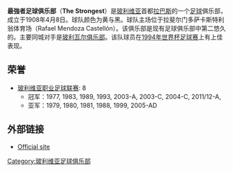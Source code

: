 {{Infobox football club
| clubname   = 強者
| image      = 
| fullname   = 最强者俱乐部
| nickname   = Tigre,<br /> El Derribador de Campeones,<br /> Gualdinegro,<br /> El Decano
| founded    = 1908年4月8日
| ground     = [[拉巴斯|拉巴斯]]，[[靴蘭度施利斯球場|靴蘭度施利斯球場]]
| capacity   = 14,000
| chairman   = [[Kurt_Reintsch|Kurt Reintsch]]
| manager    = [[Mauricio_Soria|Mauricio Soria]]
| league     = [[玻利維亞足球甲級聯賽|玻利維亞足球甲級聯賽]]
| season     = 2019
| position   = 秋季，第 2 位
| website    = http://www.club-thestrongest.com/
| pattern_la1   = _thinblackborder
| pattern_b1    = _thestrongest1213ape
| pattern_ra1   = _thinblackborder
| pattern_sh1   = 
| pattern_so1   = _bvb1213a
| leftarm1      = FFDE00
| body1         = FFDE00
| rightarm1     = FFDE00
| shorts1       = 000000
| socks1        = 000000
| pattern_la2   =_yellowborder
| pattern_b2    =_fragata1112tercera
| pattern_ra2   =_yellowborder
| pattern_sh2   =_pumaonyellow2012
| pattern_so2   =_bvb1213h
| leftarm2      = 000000
| body2         = 000000
| rightarm2     = 000000
| shorts2       = FFFF00
| socks2        = FFFF00
}}
'''最強者足球俱乐部'''（'''The Strongest'''）是[[玻利维亚|玻利维亚]]首都[[拉巴斯|拉巴斯]]的一个[[足球|足球]]俱乐部，成立于1908年4月8日。球队颜色为黄与黑。球队主场位于拉斐尔门多萨卡斯特利翁体育场（Rafael Mendoza Castellón）。该俱乐部是现有足球俱乐部中第二悠久的。主要同城对手是[[玻利瓦尔俱乐部|玻利瓦尔俱乐部]]。该队球员在[[1994年世界杯足球赛|1994年世界杯足球赛]]上有上佳表现。

== 荣誉 ==
*[[玻利维亚职业足球联赛|玻利维亚职业足球联赛]]: 8
**冠军：1977, 1983, 1989, 1993, 2003-A, 2003-C, 2004-C, 2011/12-A,
**亚军：1979, 1980, 1981, 1988, 1999, 2005-AD

== 外部链接 ==
* {{es icon}} [http://www.clubthestrongest.com/ Official site] {{Wayback|url=http://www.clubthestrongest.com/ |date=20201111223829 }}


[[Category:玻利维亚足球俱乐部|Category:玻利维亚足球俱乐部]]